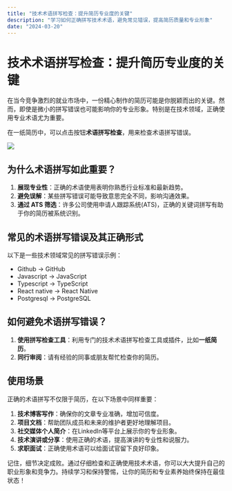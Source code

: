 ```yaml
---
title: "技术术语拼写检查：提升简历专业度的关键"
description: "学习如何正确拼写技术术语，避免常见错误，提高简历质量和专业形象"
date: "2024-03-20"
---
```


# 技术术语拼写检查：提升简历专业度的关键

在当今竞争激烈的就业市场中，一份精心制作的简历可能是你脱颖而出的关键。然而，即使是微小的拼写错误也可能影响你的专业形象。特别是在技术领域，正确使用专业术语尤为重要。

在一纸简历中，可以点击按钮**术语拼写检查**，用来检查术语拼写错误。

![](https://static.shanyue.tech/images/24-09-13/clipboard-3501.6452ac.webp)

## 为什么术语拼写如此重要？

1. **展现专业性**：正确的术语使用表明你熟悉行业标准和最新趋势。
2. **避免误解**：某些拼写错误可能导致意思完全不同，影响沟通效果。
3. **通过 ATS 筛选**：许多公司使用申请人跟踪系统(ATS)，正确的关键词拼写有助于你的简历被系统识别。

## 常见的术语拼写错误及其正确形式

以下是一些技术领域常见的拼写错误示例：

- Github -> GitHub
- Javascript -> JavaScript
- Typescript -> TypeScript
- React native -> React Native
- Postgresql -> PostgreSQL

## 如何避免术语拼写错误？

1. **使用拼写检查工具**：利用专门的技术术语拼写检查工具或插件，比如**一纸简历**。
2. **同行审阅**：请有经验的同事或朋友帮忙检查你的简历。

## 使用场景

正确的术语拼写不仅限于简历，在以下场景中同样重要：

1. **技术博客写作**：确保你的文章专业准确，增加可信度。
2. **项目文档**：帮助团队成员和未来的维护者更好地理解项目。
3. **社交媒体个人简介**：在LinkedIn等平台上展示你的专业形象。
4. **技术演讲或分享**：使用正确的术语，提高演讲的专业性和说服力。
5. **求职面试**：正确使用术语可以给面试官留下良好印象。

记住，细节决定成败。通过仔细检查和正确使用技术术语，你可以大大提升自己的职业形象和竞争力。持续学习和保持警惕，让你的简历和专业素养始终保持在最佳状态！